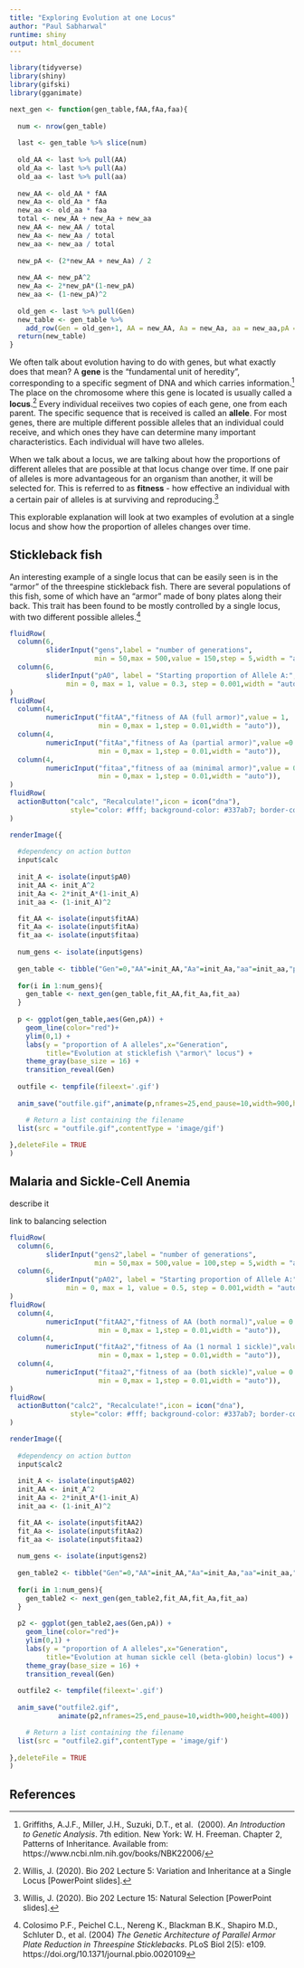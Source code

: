 ```yaml
---
title: "Exploring Evolution at one Locus"
author: "Paul Sabharwal"
runtime: shiny
output: html_document
---
```


```r
library(tidyverse)
library(shiny)
library(gifski)
library(gganimate)
```

```r
next_gen <- function(gen_table,fAA,fAa,faa){
  
  num <- nrow(gen_table)
  
  last <- gen_table %>% slice(num)
  
  old_AA <- last %>% pull(AA)
  old_Aa <- last %>% pull(Aa)
  old_aa <- last %>% pull(aa)
  
  new_AA <- old_AA * fAA
  new_Aa <- old_Aa * fAa
  new_aa <- old_aa * faa
  total <- new_AA + new_Aa + new_aa
  new_AA <- new_AA / total
  new_Aa <- new_Aa / total
  new_aa <- new_aa / total
  
  new_pA <- (2*new_AA + new_Aa) / 2
  
  new_AA <- new_pA^2
  new_Aa <- 2*new_pA*(1-new_pA)
  new_aa <- (1-new_pA)^2
  
  old_gen <- last %>% pull(Gen)
  new_table <- gen_table %>%
    add_row(Gen = old_gen+1, AA = new_AA, Aa = new_Aa, aa = new_aa,pA = new_pA)
  return(new_table)
}
```


We often talk about evolution having to do with genes, but what exactly does
that mean? A **gene** is the "fundamental unit of heredity", corresponding to a 
specific segment of DNA and which carries information.[^1] The place on the 
chromosome where this gene is located is usually called a **locus**.[^2] Every
individual receiives two copies of each gene, one from each parent. The specific
sequence that is received is called an **allele**. For most genes, there are multiple
different possible alleles that an individual could receive, and which ones they
have can determine many important characteristics. Each individual will
have two alleles. 
  
When we talk about a locus, we are talking about how the proportions of 
different alleles that are possible at that locus change over time. If one pair of
alleles is more advantageous for an organism than another, it will be selected
for. This is referred to as **fitness** - how effective an individual with a 
certain pair of alleles is at surviving and reproducing.[^3]  
  
This explorable explanation will look at two examples of evolution at a single
locus and show how the proportion of alleles changes over time.


## Stickleback fish

An interesting example of a single locus that can be easily seen is in the
"armor" of the threespine stickleback fish. There are several populations of this
fish, some of which have an "armor" made of bony plates along their back. This
trait has been found to be mostly controlled by a single locus, with two
different possible alleles.[^4] 


```r
fluidRow(
  column(6,
         sliderInput("gens",label = "number of generations",
                     min = 50,max = 500,value = 150,step = 5,width = "auto")),
  column(6,
         sliderInput("pA0", label = "Starting proportion of Allele A:",
              min = 0, max = 1, value = 0.3, step = 0.001,width = "auto"))
)
fluidRow(
  column(4,
         numericInput("fitAA","fitness of AA (full armor)",value = 1,
                      min = 0,max = 1,step = 0.01,width = "auto")),
  column(4,
         numericInput("fitAa","fitness of Aa (partial armor)",value =0.98,
                      min = 0,max = 1,step = 0.01,width = "auto")),
  column(4,
         numericInput("fitaa","fitness of aa (minimal armor)",value = 0.95,
                      min = 0,max = 1,step = 0.01,width = "auto")),
)
fluidRow(
  actionButton("calc", "Recalculate!",icon = icon("dna"),
               style="color: #fff; background-color: #337ab7; border-color: #2e6da4")
)
```


```r
renderImage({
  
  #dependency on action button
  input$calc
  
  init_A <- isolate(input$pA0)
  init_AA <- init_A^2
  init_Aa <- 2*init_A*(1-init_A)
  init_aa <- (1-init_A)^2

  fit_AA <- isolate(input$fitAA)
  fit_Aa <- isolate(input$fitAa)
  fit_aa <- isolate(input$fitaa)
  
  num_gens <- isolate(input$gens)
  
  gen_table <- tibble("Gen"=0,"AA"=init_AA,"Aa"=init_Aa,"aa"=init_aa,"pA"=init_A)
  
  for(i in 1:num_gens){
    gen_table <- next_gen(gen_table,fit_AA,fit_Aa,fit_aa)
  }
  
  p <- ggplot(gen_table,aes(Gen,pA)) +
    geom_line(color="red")+
    ylim(0,1) + 
    labs(y = "proportion of A alleles",x="Generation",
         title="Evolution at sticklefish \"armor\" locus") +
    theme_gray(base_size = 16) +
    transition_reveal(Gen)
  
  outfile <- tempfile(fileext='.gif')
  
  anim_save("outfile.gif",animate(p,nframes=25,end_pause=10,width=900,height=400))

    # Return a list containing the filename
  list(src = "outfile.gif",contentType = 'image/gif')
  
},deleteFile = TRUE
)
```



## Malaria and Sickle-Cell Anemia

describe it  
  
link to balancing selection

```r
fluidRow(
  column(6,
         sliderInput("gens2",label = "number of generations",
                     min = 50,max = 500,value = 100,step = 5,width = "auto")),
  column(6,
         sliderInput("pA02", label = "Starting proportion of Allele A:",
              min = 0, max = 1, value = 0.5, step = 0.001,width = "auto"))
)
fluidRow(
  column(4,
         numericInput("fitAA2","fitness of AA (both normal)",value = 0.95,
                      min = 0,max = 1,step = 0.01,width = "auto")),
  column(4,
         numericInput("fitAa2","fitness of Aa (1 normal 1 sickle)",value = 1,
                      min = 0,max = 1,step = 0.01,width = "auto")),
  column(4,
         numericInput("fitaa2","fitness of aa (both sickle)",value = 0.75,
                      min = 0,max = 1,step = 0.01,width = "auto")),
)
fluidRow(
  actionButton("calc2", "Recalculate!",icon = icon("dna"),
               style="color: #fff; background-color: #337ab7; border-color: #2e6da4")
)
```


```r
renderImage({
  
  #dependency on action button
  input$calc2
  
  init_A <- isolate(input$pA02)
  init_AA <- init_A^2
  init_Aa <- 2*init_A*(1-init_A)
  init_aa <- (1-init_A)^2

  fit_AA <- isolate(input$fitAA2)
  fit_Aa <- isolate(input$fitAa2)
  fit_aa <- isolate(input$fitaa2)
  
  num_gens <- isolate(input$gens2)
  
  gen_table2 <- tibble("Gen"=0,"AA"=init_AA,"Aa"=init_Aa,"aa"=init_aa,"pA"=init_A)
  
  for(i in 1:num_gens){
    gen_table2 <- next_gen(gen_table2,fit_AA,fit_Aa,fit_aa)
  }
  
  p2 <- ggplot(gen_table2,aes(Gen,pA)) +
    geom_line(color="red")+
    ylim(0,1) + 
    labs(y = "proportion of A alleles",x="Generation",
         title="Evolution at human sickle cell (beta-globin) locus") +
    theme_gray(base_size = 16) +
    transition_reveal(Gen)
  
  outfile2 <- tempfile(fileext='.gif')
  
  anim_save("outfile2.gif",
            animate(p2,nframes=25,end_pause=10,width=900,height=400))

    # Return a list containing the filename
  list(src = "outfile2.gif",contentType = 'image/gif')
  
},deleteFile = TRUE
)
```


## References

[^1]:Griffiths, A.J.F., Miller, J.H., Suzuki, D.T., et al. 
(2000). *An Introduction to Genetic Analysis*. 7th edition.
New York: W. H. Freeman. Chapter 2, Patterns of Inheritance. 
Available from: https://www.ncbi.nlm.nih.gov/books/NBK22006/
[^2]:Willis, J. (2020). Bio 202 Lecture 5: Variation and Inheritance at a
Single Locus [PowerPoint slides]. 
[^3]:Willis, J. (2020). Bio 202 Lecture 15: Natural Selection [PowerPoint slides]. 
[^4]:Colosimo P.F., Peichel C.L., Nereng K., Blackman B.K., Shapiro M.D.,
Schluter D., et al. (2004) 
*The Genetic Architecture of Parallel Armor Plate Reduction in Threespine Sticklebacks*. 
PLoS Biol 2(5): e109. https://doi.org/10.1371/journal.pbio.0020109
